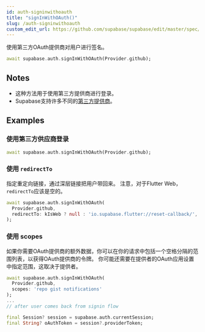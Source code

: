 ```yaml
---
id: auth-signinwithoauth
title: "signInWithOAuth()"
slug: /auth-signinwithoauth
custom_edit_url: https://github.com/supabase/supabase/edit/master/spec/supabase_dart_v1.yml
---
```


使用第三方OAuth提供商对用户进行签名。


```dart
await supabase.auth.signInWithOAuth(Provider.github);
```






## Notes

- 这种方法用于使用第三方提供商进行登录。
- Supabase支持许多不同的[第三方提供商](https://supabase.com/docs/guides/auth#providers)。










## Examples

### 使用第三方供应商登录



```dart
await supabase.auth.signInWithOAuth(Provider.github);
```

### 使用 `redirectTo`

指定重定向链接，通过深层链接把用户带回来。
注意，对于Flutter Web，`redirectTo`应该是空的。


```dart
await supabase.auth.signInWithOAuth(
  Provider.github,
  redirectTo: kIsWeb ? null : 'io.supabase.flutter://reset-callback/',
);
```

### 使用 scopes

如果你需要OAuth提供商的额外数据，你可以在你的请求中包括一个空格分隔的范围列表，以获得OAuth提供商的令牌。
你可能还需要在提供者的OAuth应用设置中指定范围，这取决于提供者。


```dart
await supabase.auth.signInWithOAuth(
  Provider.github,
  scopes: 'repo gist notifications'
);
...
// after user comes back from signin flow

final Session? session = supabase.auth.currentSession;
final String? oAuthToken = session?.providerToken;
```